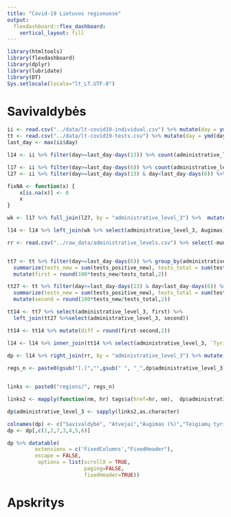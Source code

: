 ```yaml
---
title: "Covid-19 Lietuvos regionuose"
output: 
  flexdashboard::flex_dashboard:
    vertical_layout: fill
---
```


```r
library(htmltools)
library(flexdashboard)
library(dplyr)
library(lubridate)
library(DT)
Sys.setlocale(locale="lt_LT.UTF-8")
```

Savivaldybės
=============

```r
ii <- read.csv("../data/lt-covid19-individual.csv") %>% mutate(day = ymd(day))
tt <- read.csv("../data/lt-covid19-tests.csv") %>% mutate(day = ymd(day))
last_day <- max(ii$day)

l14 <- ii %>% filter(day>=last_day-days(13)) %>% count(administrative_level_3) 

l17 <- ii %>% filter(day>=last_day-days(6)) %>% count(administrative_level_3) %>% rename(first = n)
l27 <- ii %>% filter(day>=last_day-days(13) & day<last_day-days(6)) %>% count(administrative_level_3) %>% rename(second = n)

fixNA <- function(x) {
    x[is.na(x)] <- 0
    x
}

wk <- l17 %>% full_join(l27, by = "administrative_level_3") %>%  mutate(first=fixNA(first), second = fixNA(second), Augimas = round(100*(first/second-1),2))

l14 <- l14 %>% left_join(wk %>% select(administrative_level_3, Augimas), by = "administrative_level_3")

rr <- read.csv("../raw_data/administrative_levels.csv") %>% select(-municipality_name,-administrative_level_2)


tt7 <- tt %>% filter(day>=last_day-days(6)) %>% group_by(administrative_level_3) %>% 
  summarize(tests_new = sum(tests_positive_new), tests_total = sum(tests_total)) %>%
  mutate(first = round(100*tests_new/tests_total,2))

tt27 <- tt %>% filter(day>=last_day-days(13) & day<last_day-days(6)) %>% group_by(administrative_level_3) %>% 
  summarize(tests_new = sum(tests_positive_new), tests_total = sum(tests_total)) %>%
  mutate(second = round(100*tests_new/tests_total,2))

tt14 <- tt7 %>% select(administrative_level_3, first) %>% 
  left_join(tt27 %>%select(administrative_level_3, second))

tt14 <- tt14 %>% mutate(diff = round(first-second,2))

l14 <- l14 %>% inner_join(tt14 %>% select(administrative_level_3, `Tyrimų dalis` = first, `Tyrimų dalies pokytis` = diff))

dp <- l14 %>% right_join(rr, by = "administrative_level_3") %>% mutate(n = fixNA(n), Atvejai_100k = round(n/population*100000,2)) %>% arrange(administrative_level_3)
    
regs_n <- paste0(gsub("[.]","",gsub(" ", "_",dp$administrative_level_3)),".html")


links <- paste0("regions/", regs_n) 

links2 <- mapply(function(nm, hr) tags$a(href=hr, nm),  dp$administrative_level_3, links, SIMPLIFY = FALSE)

dp$administrative_level_3 <- sapply(links2,as.character)

colnames(dp) <- c("Savivaldybė", "Atvejai","Augimas (%)","Teigiamų tyrimų dalis", "Tyrimų dalies pokytis", "Populiacija","Atvejai_100k")
dp <- dp[,c(1,2,7,3,4,5,6)]

dp %>% datatable( 
         extensions = c('FixedColumns',"FixedHeader"),
         escape = FALSE,
          options = list(scrollX = TRUE, 
                         paging=FALSE,
                         fixedHeader=TRUE))

```

Apskritys
===================

